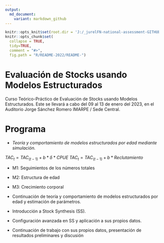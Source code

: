 ```yaml
---
output:
  md_document:
    variant: markdown_github
---
```


```r
knitr::opts_knit$set(root.dir = 'J:/_jurelFN-national-assessment-GITHUB/jjm_national_assessment/')
knitr::opts_chunk$set(
  collapse = TRUE,
  tidy=TRUE,
  comment = "#>",
  fig.path = "R/README-2022/README-")
```

# Evaluación de Stocks usando Modelos Estructurados

Curso Teórico-Práctico de Evaluación de Stocks usando Modelos Estructurados. Este se llevará a cabo del 09 al 13 de enero del 2023, en el Auditorio Jorge Sánchez Romero IMARPE / Sede Central. 

# Programa



+ *Teoría y comportamiento de modelos estructurados por edad mediante simulación.*

$TAC_t  = TAC_(t-1) + b*\delta*CPUE$
$TAC_t  = TAC_(t-1) + b*Reclutamiento$

  + M1: Seguimientos de los números totales
  + M2: Estructura de edad
  + M3: Crecimiento corporal

+ Continuación de teoría y comportamiento de modelos estructurados por edad y
estimación de parámetros.

+ Introducción a Stock Synthesis (SS).

+ Configuración avanzada en SS y aplicación a sus propios datos.

+ Continuación de trabajo con sus propios datos, presentación de resultados
preliminares y discusión
